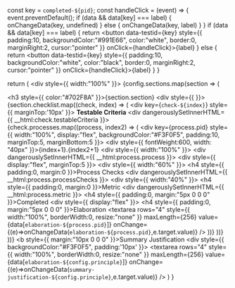   const key = `completed-${pid}`;
  const handleClick = (event) => {
    event.preventDefault();
    if (data && data[key] === label) {
      onChangeData(key, undefined)
    } else {
      onChangeData(key, label)
    }
  }
  if (data && data[key] === label) {
    return <button data-testid={key} style={{ padding:10, backgroundColor:"#991E66", color:"white", border:0, marginRight:2, cursor:"pointer" }} onClick={handleClick}>{label}</button>
  } else {
    return <button data-testid={key} style={{ padding:10, backgroundColor:"white", color:"black", border:0, marginRight:2, cursor:"pointer" }} onClick={handleClick}>{label}</button>
  }
}

  return (
    <div style={{ width:"100%" }}>
      {config.sections.map(section => (
        <div key={section.section}>
          <h3 style={{ color:"#702F8A" }}>{section.section}</h3>
          <div style={{  }}>
            {section.checklist.map((check, index) => (
              <div key={`check-${index}`} style={{ marginTop:'10px' }}>
                <b>Testable Criteria</b>
                <div dangerouslySetInnerHTML={{ __html:check.testableCriteria }}></div>
                {check.processes.map((process, index2) => (
                  <div key={process.pid} style={{ width:"100%", display:"flex", backgroundColor:"#F3F0F5", padding:10, marginTop:5, marginBottom:5 }}>
                    <div style={{ fontWeight:600, width: "40px" }}>{index+1}.{index2+1}</div>
                    <div style={{ width:"100%" }}>
                      <div dangerouslySetInnerHTML={{ __html:process.process }}></div>
                      <div style={{ display:"flex", marginTop:5 }}>
                        <div style={{ width:"60%" }}>
                          <h4 style={{ padding:0, margin:0 }}>Process Checks</h4>
                          <div dangerouslySetInnerHTML={{ __html:process.processChecks }}></div>
                        </div>
                        <div style={{ width:"40%" }}>
                          <h4 style={{ padding:0, margin:0 }}>Metric</h4>
                          <div dangerouslySetInnerHTML={{ __html:process.metric }}></div>
                        </div>
                      </div>
                      <h4 style={{ padding:0, margin:"5px 0 0 0" }}>Completed</h4>
                      <div style={{ display:"flex" }}>
                        <CompletedButton label="Yes" pid={process.pid} data={data} onChangeData={onChangeData} />
                        <CompletedButton label="No" pid={process.pid} data={data} onChangeData={onChangeData} />
                        <CompletedButton label="Not Applicable" pid={process.pid} data={data} onChangeData={onChangeData} />
                      </div>
                      <h4 style={{ padding:0, margin:"5px 0 0 0" }}>Elaboration</h4>
                      <textarea rows="4" style={{ width:"100%", borderWidth:0, resize:"none" }} maxLength={256} value={data[`elaboration-${process.pid}`]} onChange={(e)=>onChangeData(`elaboration-${process.pid}`,e.target.value)} />
                    </div>
                  </div>
                ))}
              </div>
            ))}
          </div>
        </div>
      ))}
      <b style={{ margin:"10px 0 0 0" }}>Summary Justification</b>
      <div style={{ backgroundColor:"#F3F0F5", padding:'10px' }}>
        <textarea rows="4" style={{ width:"100%", borderWidth:0, resize:"none" }} maxLength={256} value={data[`elaboration-${config.principle}`]} onChange={(e)=>onChangeData(`summary-justification-${config.principle}`,e.target.value)} />
      </div>
    </div>
  )
}